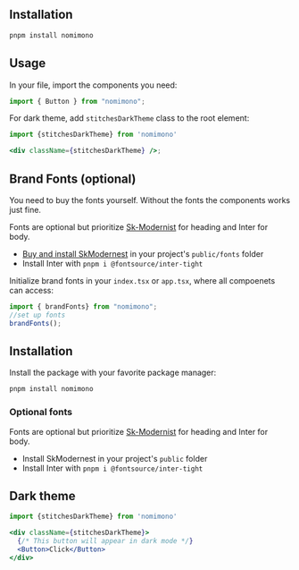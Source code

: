 
<Banner />

## Installation

```zsh
pnpm install nomimono
```

## Usage


In your file, import the components you need:

```jsx
import { Button } from "nomimono";
```

For dark theme, add `stitchesDarkTheme` class to the root element:

```jsx
import {stitchesDarkTheme} from 'nomimono'

<div className={stitchesDarkTheme} />;
```

## Brand Fonts (optional)

<Callout type="warning" emoji="⚠️">
  You need to buy the fonts yourself. Without the fonts the components works just fine.
</Callout>

Fonts are optional but prioritize [Sk-Modernist](https://seankanedesign.gumroad.com/l/sk-modernist) for heading and Inter for body.

- [Buy and install SkModernest](https://seankanedesign.gumroad.com/l/sk-modernist) in your project's `public/fonts` folder
- Install Inter with `pnpm i @fontsource/inter-tight`


Initialize brand fonts in your `index.tsx` or `app.tsx`, where all compoenets can access:

```jsx
import { brandFonts} from "nomimono";
//set up fonts
brandFonts();
```

## Installation

Install the package with your favorite package manager:

```zsh
pnpm install nomimono
```

### Optional fonts

Fonts are optional but prioritize [Sk-Modernist](https://seankanedesign.gumroad.com/l/sk-modernist) for heading and
Inter for body.

- Install SkModernest in your project's `public` folder
- Install Inter with `pnpm i @fontsource/inter-tight`


## Dark theme

```jsx
import {stitchesDarkTheme} from 'nomimono'

<div className={stitchesDarkTheme}>
  {/* This button will appear in dark mode */}
  <Button>Click</Button>
</div>

```
